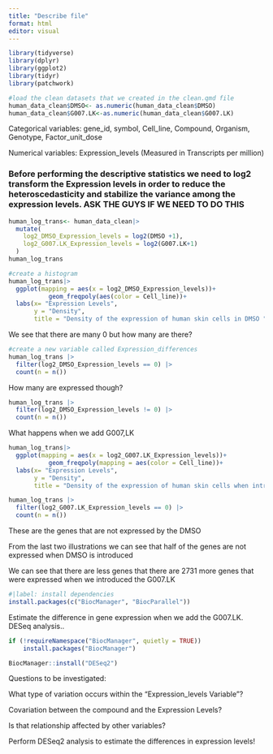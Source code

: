 ```yaml
---
title: "Describe file"
format: html
editor: visual
---
```


```r
library(tidyverse)
library(dplyr)
library(ggplot2)
library(tidyr)
library(patchwork)

```

```r
#load the clean datasets that we created in the clean.qmd file
human_data_clean$DMSO<- as.numeric(human_data_clean$DMSO)
human_data_clean$G007.LK<-as.numeric(human_data_clean$G007.LK)
```

Categorical variables: gene_id, symbol, Cell_line, Compound, Organism, Genotype, Factor_unit_dose

Numerical variables: Expression_levels (Measured in Transcripts per million)

### Before performing the descriptive statistics we need to log2 transform the Expression levels in order to reduce the heteroscedasticity and stabilize the variance among the expression levels. ASK THE GUYS IF WE NEED TO DO THIS

```r
human_log_trans<- human_data_clean|> 
  mutate(
    log2_DMSO_Expression_levels = log2(DMSO +1),
    log2_G007.LK_Expression_levels = log2(G007.LK+1)
  )
human_log_trans
```

```r
#create a histogram
human_log_trans|> 
  ggplot(mapping = aes(x = log2_DMSO_Expression_levels))+
           geom_freqpoly(aes(color = Cell_line))+
  labs(x= "Expression Levels",
       y = "Density",
       title = "Density of the expression of human skin cells in DMSO ")

```

We see that there are many 0 but how many are there?

```r

#create a new variable called Expression_differences
human_log_trans |> 
  filter(log2_DMSO_Expression_levels == 0) |> 
  count(n = n())
```

How many are expressed though?

```r
human_log_trans |> 
  filter(log2_DMSO_Expression_levels != 0) |> 
  count(n = n())
```

What happens when we add G007,LK

```r
human_log_trans|> 
  ggplot(mapping = aes(x = log2_G007.LK_Expression_levels))+
           geom_freqpoly(mapping = aes(color = Cell_line))+
  labs(x= "Expression Levels",
       y = "Density",
       title = "Density of the expression of human skin cells when introducing G007.LK")
```

```r
human_log_trans |> 
  filter(log2_G007.LK_Expression_levels == 0) |> 
  count(n = n())
```

These are the genes that are not expressed by the DMSO

From the last two illustrations we can see that half of the genes are not expressed when DMSO is introduced

We can see that there are less genes that there are 2731 more genes that were expressed when we introduced the G007.LK

```r
#|label: install dependencies
install.packages(c("BiocManager", "BiocParallel"))
```

Estimate the difference in gene expression when we add the G007.LK. DESeq analysis..

```r

if (!requireNamespace("BiocManager", quietly = TRUE))
    install.packages("BiocManager")

BiocManager::install("DESeq2")
```

Questions to be investigated:

What type of variation occurs within the "Expression_levels Variable"?

Covariation between the compound and the Expression Levels?

Is that relationship affected by other variables?

Perform DESeq2 analysis to estimate the differences in expression levels!
